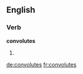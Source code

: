 
==English==

===Verb===
'''convolutes'''

# {{third-person singular of|[[convolute]]}}

[[de:convolutes]]
[[fr:convolutes]]